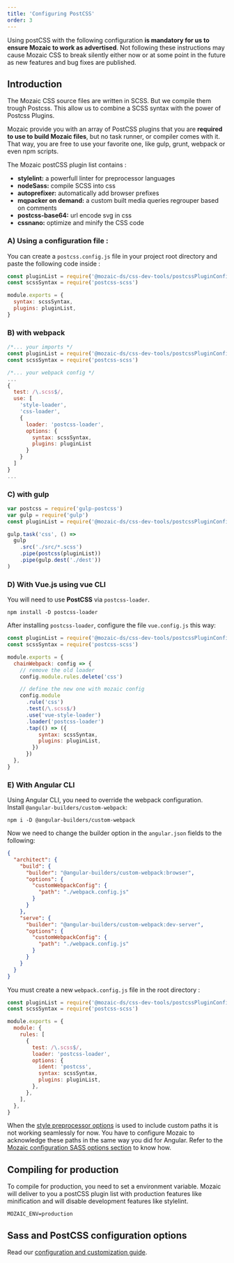 ```yaml
---
title: 'Configuring PostCSS'
order: 3
---
```


<Highlight theme="warning" title="Important note">

Using postCSS with the following configuration **is mandatory for us to ensure Mozaic to work as advertised**. Not following these instructions may cause Mozaic CSS to break silently either now or at some point in the future as new features and bug fixes are published.

</Highlight>


## Introduction

The Mozaic CSS source files are written in SCSS. But we compile them trough Postcss.
This allow us to combine a SCSS syntax with the power of Postcss Plugins.

Mozaic provide you with an array of PostCSS plugins that you are **required to use to build Mozaic files**, but no task runner, or compiler comes with it.
That way, you are free to use your favorite one, like gulp, grunt, webpack or even npm scripts.

The Mozaic postCSS plugin list contains :

- **stylelint:** a powerfull linter for preprocessor languages
- **nodeSass:** compile SCSS into css
- **autoprefixer:** automatically add browser prefixes
- **mqpacker on demand:** a custom built media queries regrouper based on comments
- **postcss-base64:** url encode svg in css
- **cssnano:** optimize and minify the CSS code

### A) Using a configuration file :

You can create a `postcss.config.js` file in your project root directory and paste the following code inside :

```js
const pluginList = require('@mozaic-ds/css-dev-tools/postcssPluginConfig')
const scssSyntax = require('postcss-scss')

module.exports = {
  syntax: scssSyntax,
  plugins: pluginList,
}
```

### B) with webpack

```js
/*... your imports */
const pluginList = require('@mozaic-ds/css-dev-tools/postcssPluginConfig')
const scssSyntax = require('postcss-scss')

/*... your webpack config */
...
{
  test: /\.scss$/,
  use: [
    'style-loader',
    'css-loader',
    {
      loader: 'postcss-loader',
      options: {
        syntax: scssSyntax,
        plugins: pluginList
      }
    }
  ]
}
...
```

### C) with gulp

```js
var postcss = require('gulp-postcss')
var gulp = require('gulp')
const pluginList = require('@mozaic-ds/css-dev-tools/postcssPluginConfig')

gulp.task('css', () =>
  gulp
    .src('./src/*.scss')
    .pipe(postcss(pluginList))
    .pipe(gulp.dest('./dest'))
)
```

### D) With Vue.js using vue CLI

You will need to use **PostCSS** via `postcss-loader`.

```npm
npm install -D postcss-loader
```

After installing `postcss-loader`, configure the file `vue.config.js` this way:

```js
const pluginList = require('@mozaic-ds/css-dev-tools/postcssPluginConfig')
const scssSyntax = require('postcss-scss')

module.exports = {
  chainWebpack: config => {
    // remove the old loader
    config.module.rules.delete('css')

    // define the new one with mozaic config
    config.module
      .rule('css')
      .test(/\.scss$/)
      .use('vue-style-loader')
      .loader('postcss-loader')
      .tap(() => ({
          syntax: scssSyntax,
          plugins: pluginList,
        })
      })
  },
}
```

### E) With Angular CLI

Using Angular CLI, you need to override the webpack configuration.  
Install `@angular-builders/custom-webpack`:

`npm i -D @angular-builders/custom-webpack`

Now we need to change the builder option in the `angular.json` fields to the following:

```json
{
  "architect": {
    "build": {
      "builder": "@angular-builders/custom-webpack:browser",
      "options": {
        "customWebpackConfig": {
          "path": "./webpack.config.js"
        }
      }
    },
    "serve": {
      "builder": "@angular-builders/custom-webpack:dev-server",
      "options": {
        "customWebpackConfig": {
          "path": "./webpack.config.js"
        }
      }
    }
  }
}
```

You must create a new `webpack.config.js` file in the root directory :

```js
const pluginList = require('@mozaic-ds/css-dev-tools/postcssPluginConfig')
const scssSyntax = require('postcss-scss')

module.exports = {
  module: {
    rules: [
      {
        test: /\.scss$/,
        loader: 'postcss-loader',
        options: {
          ident: 'postcss',
          syntax: scssSyntax,
          plugins: pluginList,
        },
      },
    ],
  },
}
```

<Highlight theme="warning" title="Working with style preprocessor options">

When the [style preprocessor options](https://angular.io/guide/workspace-config#style-preprocessor-options) is used to include custom paths it is not working seamlessly for now.
You have to configure Mozaic to acknowledge these paths in the same way you did for Angular.
Refer to the [Mozaic configuration SASS options section](http://mozaic.adeo.cloud/GetStarted/Developers/Configuration/#sassincludepaths--array-of-paths) to know how.

</Highlight>

## Compiling for production

To compile for production, you need to set a environment variable.
Mozaic will deliver to you a postCSS plugin list with production features like minification and will disable development features like stylelint.

```shell
MOZAIC_ENV=production
```

## Sass and PostCSS configuration options

Read our [configuration and customization guide](/GetStarted/Developers/Configuration/).
